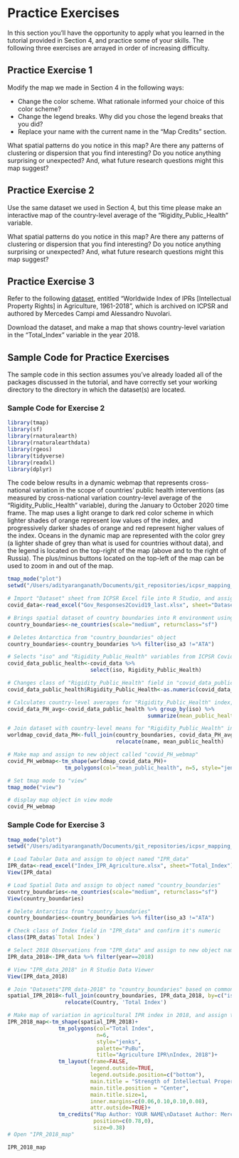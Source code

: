 # Practice Exercises

In this section you'll have the opportunity to apply what you learned in the tutorial provided in Section 4, and practice some of your skills. The following three exercises are arrayed in order of increasing difficulty. 

## Practice Exercise 1

Modify the map we made in Section 4 in the following ways:

* Change the color scheme. What rationale informed your choice of this color scheme? 
* Change the legend breaks. Why did you chose the legend breaks that you did? 
* Replace your name with the current name in the "Map Credits" section. 

What spatial patterns do you notice in this map? Are there any patterns of clustering or dispersion that you find interesting? Do you notice anything surprising or unexpected? And, what future research questions might this map suggest? 

## Practice Exercise 2

Use the same dataset we used in Section 4, but this time please make an interactive map of the country-level average of the "Rigidity_Public_Health" variable. 

What spatial patterns do you notice in this map? Are there any patterns of clustering or dispersion that you find interesting? Do you notice anything surprising or unexpected? And, what future research questions might this map suggest? 

## Practice Exercise 3

Refer to the following [dataset](https://www.openicpsr.org/openicpsr/project/121001/version/V1/view?path=/openicpsr/121001/fcr:versions/V1/Index_IPR_Agriculture.xlsx&type=file), entitled "Worldwide Index of IPRs [Intellectual Property Rights] in Agriculture, 1961-2018", which is archived on ICPSR and authored by Mercedes Campi amd Alessandro Nuvolari.

Download the dataset, and make a map that shows country-level variation in the "Total_Index" variable in the year 2018. 

## Sample Code for Practice Exercises

The sample code in this section assumes you've already loaded all of the packages discussed in the tutorial, and have correctly set your working directory to the directory in which the dataset(s) are located. 

### Sample Code for Exercise 2

```r
library(tmap)
library(sf)
library(rnaturalearth)
library(rnaturalearthdata)
library(rgeos)
library(tidyverse)
library(readxl)
library(dplyr)
```

The code below results in a dynamic webmap that represents cross-national variation in the scope of countries' public health interventions (as measured by cross-national variation country-level average of the "Rigidity_Public_Health" variable), during the January to October 2020 time frame. The map uses a light orange to dark red color scheme in which lighter shades of orange represent low values of the index, and progressively darker shades of orange and red represent higher values of the index. Oceans in the dynamic map are represented with the color grey (a lighter shade of grey than what is used for countries without data), and the legend is located on the top-right of the map (above and to the right of Russia). The plus/minus buttons located on the top-left of the map can be used to zoom in and out of the map. 

```r
tmap_mode("plot")
setwd("/Users/adityaranganath/Documents/git_repositories/icpsr_mapping_manual/tutorial_data")

# Import "Dataset" sheet from ICPSR Excel file into R Studio, and assign the dataset to an object called "covid_data"
covid_data<-read_excel("Gov_Responses2Covid19_last.xlsx", sheet="Dataset")

# Brings spatial dataset of country boundaries into R environment using the rnaturalearth package and assigns it to object named "country_boundaries"
country_boundaries<-ne_countries(scale="medium", returnclass="sf")

# Deletes Antarctica from "country_boundaries" object
country_boundaries<-country_boundaries %>% filter(iso_a3 !="ATA")

# Selects "iso" and "Rigidity_Public_Health" variables from ICPSR Covid Dataset, and assigns this dataset to new object named "covid_data_public_health" 
covid_data_public_health<-covid_data %>% 
                          select(iso, Rigidity_Public_Health) 

# Changes class of "Rigidity_Public_Health" field in "covid_data_public_health" from character to numeric
covid_data_public_health$Rigidity_Public_Health<-as.numeric(covid_data_public_health$Rigidity_Public_Health)

# Calculates country-level averages for "Rigidity_Public_Health" index, and then assigns this dataset of country-level averages to a new object called "covid_data_PH_avg". 
covid_data_PH_avg<-covid_data_public_health %>% group_by(iso) %>% 
                                            summarize(mean_public_health=mean(Rigidity_Public_Health, na.rm=FALSE))

# Join dataset with country-level means for "Rigidity_Public_Health" index ("covid_data_PH_avg" ) to spatial dataset of world boundaries ("country_boundaries"), based on common 3-Digit ISO Codes; then relocate "name" and "mean_economic" fields to the beginning of the dataset so that they're displayed on the map
worldmap_covid_data_PH<-full_join(country_boundaries, covid_data_PH_avg, by=c("iso_a3"="iso")) %>% 
                                  relocate(name, mean_public_health)

# Make map and assign to new object called "covid_PH_webmap"
covid_PH_webmap<-tm_shape(worldmap_covid_data_PH)+
                  tm_polygons(col="mean_public_health", n=5, style="jenks", palette="Oranges")

# Set tmap mode to "view"
tmap_mode("view")

# display map object in view mode
covid_PH_webmap
```

### Sample Code for Exercise 3

```r
tmap_mode("plot")
setwd("/Users/adityaranganath/Documents/git_repositories/icpsr_mapping_manual/tutorial_data")

# Load Tabular Data and assign to object named "IPR_data" 
IPR_data<-read_excel("Index_IPR_Agriculture.xlsx", sheet="Total_Index")
View(IPR_data)

# Load Spatial Data and assign to object named "country_boundaries" 
country_boundaries<-ne_countries(scale="medium", returnclass="sf")
View(country_boundaries)

# Delete Antarctica from "country_boundaries" 
country_boundaries<-country_boundaries %>% filter(iso_a3 !="ATA")

# Check class of Index field in "IPR_data" and confirm it's numeric
class(IPR_data$`Total Index`)

# Select 2018 Observations from "IPR_data" and assign to new object named "IPR_data_2018"
IPR_data_2018<-IPR_data %>% filter(year==2018)

# View "IPR_data_2018" in R Studio Data Viewer
View(IPR_data_2018) 

# Join "Datasets"IPR_data-2018" to "country_boundaries" based on common ISO codes, and then assign the product of the join to a new object named "spatial_IPR_2018."
spatial_IPR_2018<-full_join(country_boundaries, IPR_data_2018, by=c("iso_a3"="Country_code")) %>% 
                  relocate(Country, 'Total Index')

# Make map of variation in agricultural IPR index in 2018, and assign to new object named "IPR_2018_map"
IPR_2018_map<-tm_shape(spatial_IPR_2018)+
                tm_polygons(col="Total Index",
                            n=6, 
                            style="jenks", 
                            palette="PuBu",
                            title="Agriculture IPR\nIndex, 2018")+
                tm_layout(frame=FALSE,
                          legend.outside=TRUE,
                          legend.outside.position=c("bottom"),
                          main.title = "Strength of Intellectual Property Protection in Agriculture, 2018",
                          main.title.position = "Center",
                          main.title.size=1,
                          inner.margins=c(0.06,0.10,0.10,0.08),
                          attr.outside=TRUE)+
                tm_credits("Map Author: YOUR NAME\nDataset Author: Mercedes Campi\nCRS:WGS84\nSource:ICPSR",
                           position=c(0.78,0),
                           size=0.38)
# Open "IPR_2018_map" 

IPR_2018_map

```



